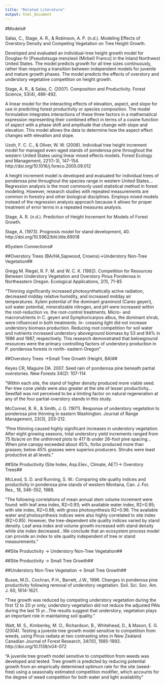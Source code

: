 ```yaml
---
title: "Related Literature"
output: html_document
---
```

#Models#

Salas, C., Stage, A. R., & Robinson, A. P. (n.d.). Modeling Effects of Overstory Density and Competing Vegetation on Tree Height Growth.

Developed and evaluated an individual-tree height growth model for Douglas-fir [Pseudotsuga menziesii (Mirbel) Franco] in the Inland Northwest United States. The model predicts growth for all tree sizes continuously, rather than requiring a transition between independent models for juvenile and mature growth phases. The model predicts the effects of overstory and understory vegetative competition on height growth.


Stage, A. R., & Salas, C. (2007). Composition and Productivity. Forest Science, 53(4), 486-492.

A linear model for the interacting effects of elevation, aspect, and slope for use in predicting forest productivity or species composition. The model formulation  integrates interactions of these three factors in a mathematical expression representing their combined effect in terms of a cosine function of aspect with a phase shift and amplitude that change with slope and elevation. This model allows the data to determine how the aspect effect changes with elevation and slope.


Uzoh, F. C. C., & Oliver, W. W. (2006). Individual tree height increment model for managed even-aged stands of ponderosa pine throughout the western United States using linear mixed effects models. Forest Ecology and Management, 221(1-3), 147-154. http://doi.org/10.1016/j.foreco.2005.09.012

A height increment model is developed and evaluated for individual trees of ponderosa pine throughout the species range in western United States... Regression analysis is the most commonly used statistical method in forest modeling. However, research studies with repeated measurements are common in forestry and other biological disciplines. Employs mixed models instead of the regression analysis approach because it allows for proper treatment of error terms in a repeated measures analysis.

Stage, A. R. (n.d.). Prediction of Height Increment for Models of Forest Growth.

Stage, A. (1973). Prognosis model for stand development, 40. http://doi.org/10.5962/bhl.title.69018

#System Connections#

##Overstory Trees (BA/HA,Sapwood, Crowns)->Understory Non-Tree Vegetation##

Gregg M. Riegel, R. F. M. and W. C. K. (1992). Competition for Resources Between Understory Vegetation and Overstory Pinus Ponderosa in Northeastern Oregon. Ecological Applications, 2(1), 71-85

"Thinning significantly increased photosynthetically active radiation, decreased midday relative humidity, and increased midday air temperatures. Xylem potential of the dominant graminoid (Carex geyeri), soil water potential, mineralizable nitrogen, and pH were increased within the root-reduction vs. the root-control treatments. Micro- and macronutrients in C. geyeri and Symphoricarpos albus, the dominant shrub, were influenced in both treatments. In- creasing light did not increase understory biomass production. Reducing root competition for soil water and nutrients increased understory aboveground biomass by 53 and 94% in 1986 and 1987, respectively. This research demonstrated that belowground resources were the primary controlling factors of understory production in P. ponderosa forests in north- eastern Oregon"


##Overstory Trees ->Small Tree Growth (Height, BA)##

Keyes CR, Maguire DA. 2007. Seed rain of ponderosa pine beneath partial overstories. New Forests 34(2): 107-114 

"Within each site, the stand of higher density produced more viable seed. Per-tree cone yields were also greater at the site of lesser productivity...Seedfall was not perceived to be a limiting factor on natural regeneration at any of the four partial-overstory stands in this study.


McConnel, B. R., & Smith, J. G. (1971). Response of understory vegetation to ponderosa pine thinning in eastern Washington. Journal of Range Management, 23(3), 203-212.

"Pine thinning caused highly significant increases in understory vegetation. After eight growing seasons, total understory yield increments ranged from 75 lb/acre on the unthinned plots to 417 lb under 26-foot pine spacing...When pine canopy exceeded about 45%, forbs produced more than grasses; below 45% grasses were superios producers. Shrubs were least productive at all levels."



##Site Productivity (Site Index, Asp.Elev., Climate, AET)-> Overstory Trees##

McLeod, S. D. and Running, S. W.: Comparing site quality indices
and productivity in ponderosa pine stands of western Montana,
Can. J. For. Res., 18, 346-352, 1988.

"The following correlations of mean annual stem volume increment were found: with leaf area index, R2=0.93; with available water index, R2=0.95; with site index, R2=0.98; with gross photosynthesis R2=0.96. The available water and photosynthesis indices were also highly correlated to site index (R2>0.95). However, the tree-dependent site quality indices varied by stand density. Leaf area index and volume growth increased with stand density while site index decreased...We conclude that an ecosystem process model can provide an index to site quality independent of tree or stand measurements."



##Site Productivity -> Understory Non-Tree Vegetation##



##Site Productivity -> Small Tree Growth##



##Understory Non-Tree Vegetation -> Small Tree Growth##

Busse, M.D., Cochran, P.H., Barrett, J.W., 1996. Changes in ponderosa pine
productivity following removal of understory vegetation. Soil. Sci. Soc. Am. J.
60, 1614-1621.

"Tree growth was reduced by competing understory vegetation during the first 12 to 20 yr only; understory vegetation did not reduce the adjusted PAIs during the last 15 yr...The results suggest that understory, vegetation plays an important role in maintaining soil quality."

Watt, M. S., Kimberley, M. O., Richardson, B., Whitehead, D., & Mason, E. G. (2004). Testing a juvenile tree growth model sensitive to competition from weeds, using Pinus radiata at two contrasting sites in New Zealand. Canadian Journal of Forest Research, 34(10), 1985-1992. http://doi.org/10.1139/x04-072

"A juvenile tree growth model sensitive to competition from weeds was developed and tested. Tree growth is predicted by reducing potential growth from an empirically determined optimum rate for the site (weed-free) using a seasonally estimated competition modifier, which accounts for the degree of weed competition for both water and light availability"





